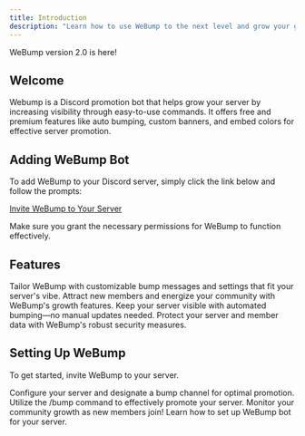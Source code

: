 ```yaml
---
title: Introduction
description: "Learn how to use WeBump to the next level and grow your guild"
---
```


<Check>WeBump version 2.0 is here!</Check>

## Welcome

Webump is a Discord promotion bot that helps grow your server by increasing visibility through easy-to-use commands. It offers free and premium features like auto bumping, custom banners, and embed colors for effective server promotion.

## Adding WeBump Bot

To add WeBump to your Discord server, simply click the link below and follow the prompts:

[Invite WeBump to Your Server](https://discord.com/oauth2/authorize?client_id=1154077045903593555)

Make sure you grant the necessary permissions for WeBump to function effectively.

## Features

<CardGroup cols={2}>
  <Card title="Fully Customisable" icon="square-1">
    Tailor WeBump with customizable bump messages and settings that fit your server's vibe.
  </Card>
  <Card title="Boost Your Member Joins" icon="square-2">
    Attract new members and energize your community with WeBump's growth features.
  </Card>
  <Card title="Automated Bumping" icon="square-3">
    Keep your server visible with automated bumping—no manual updates needed.
  </Card>
  <Card title="Strong Server Security" icon="square-4">
    Protect your server and member data with WeBump's robust security measures.
  </Card>
</CardGroup>

## Setting Up WeBump

To get started, invite WeBump to your server.

<Steps>
  <Step title="Step 1">Configure your server and designate a bump channel for optimal promotion.</Step>
  <Step title="Step 2">Utilize the /bump command to effectively promote your server.</Step>
  <Step title="Step 3">Monitor your community growth as new members join!</Step>
</Steps>

<CardGroup cols={1}>
  <Card
    title="Setup Your Server"
    icon="pen-to-square"
    href="quickstart"
    horizontal
  >
    Learn how to set up WeBump bot for your server.
  </Card>
</CardGroup>
